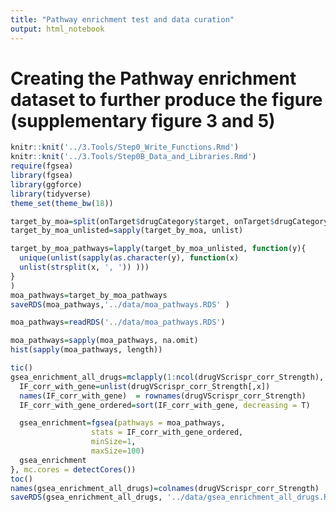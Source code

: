 ```yaml
---
title: "Pathway enrichment test and data curation"
output: html_notebook
---
```


# Creating the Pathway enrichment dataset to further produce the figure (supplementary figure 3 and 5)

```r
knitr::knit('../3.Tools/Step0_Write_Functions.Rmd')
knitr::knit('../3.Tools/Step0B_Data_and_Libraries.Rmd')
require(fgsea)
library(fgsea)
library(ggforce)
library(tidyverse)
theme_set(theme_bw(18))
```

<!-- MOA pathway annotation -->
```r
target_by_moa=split(onTarget$drugCategory$target, onTarget$drugCategory$moa)
target_by_moa_unlisted=sapply(target_by_moa, unlist)

target_by_moa_pathways=lapply(target_by_moa_unlisted, function(y){
  unique(unlist(sapply(as.character(y), function(x)
  unlist(strsplit(x, ', ')) )))
}
)
moa_pathways=target_by_moa_pathways
saveRDS(moa_pathways,'../data/moa_pathways.RDS' )
```
<!-- Load pathway annotation data and perform the needed preprocessing -->
```r
moa_pathways=readRDS('../data/moa_pathways.RDS')

moa_pathways=sapply(moa_pathways, na.omit)
hist(sapply(moa_pathways, length))
```
<!-- Run gene enrichment (this will take some time, ~20 mins) -->
```r
tic()
gsea_enrichment_all_drugs=mclapply(1:ncol(drugVScrispr_corr_Strength), function(x) {
  IF_corr_with_gene=unlist(drugVScrispr_corr_Strength[,x])
  names(IF_corr_with_gene)  = rownames(drugVScrispr_corr_Strength)
  IF_corr_with_gene_ordered=sort(IF_corr_with_gene, decreasing = T)

  gsea_enrichment=fgsea(pathways = moa_pathways,
                  stats = IF_corr_with_gene_ordered,
                  minSize=1,
                  maxSize=100)
  gsea_enrichment
}, mc.cores = detectCores())
toc()
names(gsea_enrichment_all_drugs)=colnames(drugVScrispr_corr_Strength)
saveRDS(gsea_enrichment_all_drugs, '../data/gsea_enrichment_all_drugs.RDS')
```


